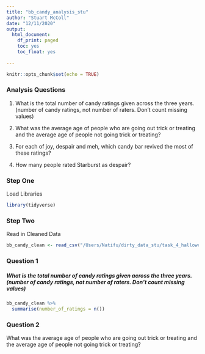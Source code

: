 ```yaml
---
title: "bb_candy_analysis_stu"
author: "Stuart McColl"
date: "12/11/2020"
output: 
  html_document:
    df_print: paged
    toc: yes
    toc_float: yes
    
---
```


```r
knitr::opts_chunk$set(echo = TRUE)
```

### Analysis Questions

1. What is the total number of candy ratings given across the three years. (number of candy ratings, not number of raters. Don’t count missing values)

2. What was the average age of people who are going out trick or treating and the average age of people not going trick or treating?

3. For each of joy, despair and meh, which candy bar revived the most of these ratings?

4. How many people rated Starburst as despair?


### Step One
Load Libraries

```r

library(tidyverse)

```

### Step Two
Read in Cleaned Data

```r

bb_candy_clean <- read_csv("/Users/Natifu/dirty_data_stu/task_4_halloween/clean_data/bb_candy_all_cleaned")

```


### Question 1

##### What is the total number of candy ratings given across the three years. (number of candy ratings, not number of raters. Don’t count missing values)

```r

bb_candy_clean %>%
  summarise(number_of_ratings = n())

```

### Question 2

What was the average age of people who are going out trick or treating and the average age of people not going trick or treating?

```r



```




